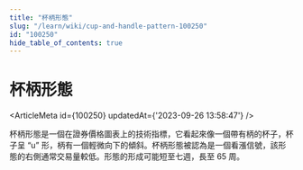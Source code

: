 ```yaml
---
title: "杯柄形態"
slug: "/learn/wiki/cup-and-handle-pattern-100250"
id: "100250"
hide_table_of_contents: true
---
```



# 杯柄形態

<ArticleMeta id={100250} updatedAt={'2023-09-26 13:58:47'} />
<div className='border-solid border-b border-t-0 my-4 border-[var(--ifm-color-gray-300)]' />

杯柄形態是一個在證券價格圖表上的技術指標，它看起來像一個帶有柄的杯子，杯子呈 “u” 形，柄有一個輕微向下的傾斜。杯柄形態被認為是一個看漲信號，該形態的右側通常交易量較低。形態的形成可能短至七週，長至 65 周。
